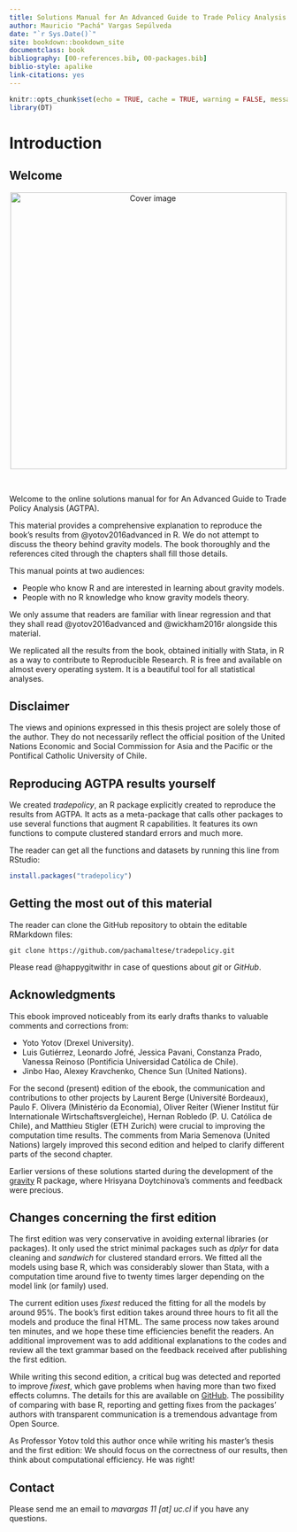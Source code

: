 ```yaml
---
title: Solutions Manual for An Advanced Guide to Trade Policy Analysis in R
author: Mauricio "Pachá" Vargas Sepúlveda
date: "`r Sys.Date()`"
site: bookdown::bookdown_site
documentclass: book
bibliography: [00-references.bib, 00-packages.bib]
biblio-style: apalike
link-citations: yes
---
```


```r
knitr::opts_chunk$set(echo = TRUE, cache = TRUE, warning = FALSE, message = FALSE)
library(DT)
```

# Introduction {#intro}

## Welcome

<center>
<img src="cover.png" height="500" alt="Cover image" />
</center>

</br>

Welcome to the online solutions manual for for An Advanced Guide to Trade Policy Analysis (AGTPA).

This material provides a comprehensive explanation to reproduce the book's results from @yotov2016advanced in R. We do not attempt to discuss the theory behind gravity models. The book thoroughly and the references cited through the chapters shall fill those details.

This manual points at two audiences:

* People who know R and are interested in learning about gravity models.
* People with no R knowledge who know gravity models theory.

We only assume that readers are familiar with linear regression and that they shall read @yotov2016advanced and @wickham2016r alongside this material.

We replicated all the results from the book, obtained initially with Stata, in R as a way to contribute to Reproducible Research. R is free and available on almost every operating system. It is a beautiful tool for all statistical analyses.

## Disclaimer

The views and opinions expressed in this thesis project are solely those of the author. They do not necessarily reflect the official position of the United Nations Economic and Social Commission for Asia and the Pacific or the Pontifical Catholic University of Chile.

## Reproducing AGTPA results yourself

We created *tradepolicy*, an R package explicitly created to reproduce the results from AGTPA. It acts as a meta-package that calls other packages to use several functions that augment R capabilities. It features its own functions to compute clustered standard errors and much more.

The reader can get all the functions and datasets by running this line from RStudio:

```r
install.packages("tradepolicy")
```

## Getting the most out of this material

The reader can clone the GitHub repository to obtain the editable RMarkdown files:

```
git clone https://github.com/pachamaltese/tradepolicy.git
```

Please read @happygitwithr in case of questions about *git* or *GitHub*.

## Acknowledgments

This ebook improved noticeably from its early drafts thanks to valuable comments and corrections from:

* Yoto Yotov (Drexel University).
* Luis Gutiérrez, Leonardo Jofré, Jessica Pavani, Constanza Prado, Vanessa Reinoso (Pontificia Universidad Católica de Chile).
* Jinbo Hao, Alexey Kravchenko, Chence Sun (United Nations).

For the second (present) edition of the ebook, the communication and contributions to other projects by Laurent Berge (Université Bordeaux), Paulo F. Olivera (Ministério da Economia), Oliver Reiter (Wiener Institut für Internationale Wirtschaftsvergleiche), Hernan Robledo (P. U. Católica de Chile), and Matthieu Stigler (ETH Zurich) were crucial to improving the computation time results. The comments from Maria Semenova (United Nations) largely improved this second edition 
and helped to clarify different parts of the second chapter.

Earlier versions of these solutions started during the development of the [gravity](https://cran.r-project.org/package=gravity) R package, where Hrisyana Doytchinova's comments and feedback were precious.

## Changes concerning the first edition

The first edition was very conservative in avoiding external libraries (or packages). It only used the strict minimal packages such as *dplyr* for data cleaning and *sandwich* for clustered standard errors. We fitted all the models using base R, which was considerably slower than Stata, with a computation time around five to twenty times larger depending on the model link (or family) used.

The current edition uses *fixest* reduced the fitting for all the models by around 95%. The book's first edition takes around three hours to fit all the models and produce the final HTML. The same process now takes around ten minutes, and we hope these time efficiencies benefit the readers. An additional improvement was to add additional explanations to the codes and review all the text grammar based on the feedback received after publishing the first edition.

While writing this second edition, a critical bug was detected and reported to improve *fixest*, which gave problems when having more than two fixed effects columns. The details for this are available on [GitHub](https://github.com/lrberge/fixest/issues/286). The possibility of comparing with base R, reporting and getting fixes from the packages' authors with transparent communication is a tremendous advantage from Open Source.

As Professor Yotov told this author once while writing his master's thesis and the first edition: We should focus on the correctness of our results, then think about computational efficiency. He was right!

## Contact

Please send me an email to *mavargas 11* *[at]* *uc.cl* if you have any questions.
